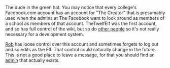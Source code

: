 The dude in the green hat. You may notice that every college's Facebook.com account has an account for "The Creator" that is presumably used when the admins at The Facebook want to look around as members of a school as members of that account. TheTwelfElf was the first account, and so has full control of the wiki, but so do [[Project:Administrators | other people]] so it's not really necessary for a development system.

[[User:rsimmons|Rob]] has loose control over this account and sometimes forgets to log out and so edits as the Elf. That control could naturally change in the future. This is not a good place to leave a message, for that you should find an [[Project:Administrators | admin]] that actually exists.